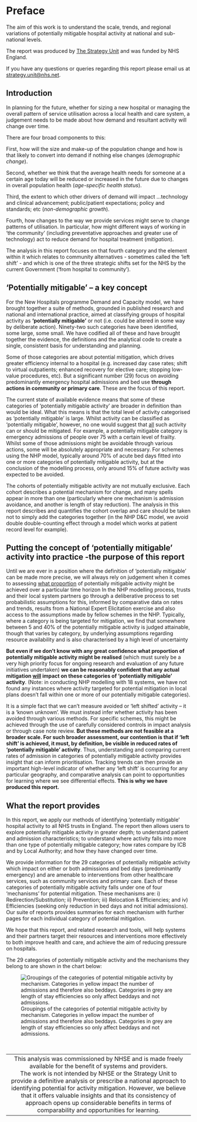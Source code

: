 # Preface {.unnumbered}

The aim of this work is to understand the scale, trends, and regional variations of potentially mitigable hospital activity at national and sub-national levels.

The report was produced by [The Strategy Unit](https://www.strategyunitwm.nhs.uk/) and was funded by NHS England.

If you have any questions or queries regarding this report please email us at [strategy.unit\@nhs.net](mailto:strategy.unit@nhs.net?subject=NHP%20Community%20Mitigators%20Report).

## Introduction

In planning for the future, whether for sizing a new hospital or managing the overall pattern of service utilisation across a local health and care system, a judgement needs to be made about how demand and resultant activity will change over time.

There are four broad components to this:

First, how will the size and make-up of the population change and how is that likely to convert into demand if nothing else changes (*demographic change*).

Second, whether we think that the average health needs for someone at a certain age today will be reduced or increased in the future due to changes in overall population health (*age-specific health status*).

Third, the extent to which other drivers of demand will impact …technology and clinical advancement; public/patient expectations; policy and standards; etc (*non-demographic growth*).

Fourth, how changes to the way we provide services might serve to change patterns of utilisation. In particular, how might different ways of working in 'the community' (including preventative approaches and greater use of technology) act to reduce demand for hospital treatment (*mitigation*).

The analysis in this report focuses on that fourth category and the element within it which relates to community alternatives - sometimes called the 'left shift' - and which is one of the three strategic shifts set for the NHS by the current Government ('from hospital to community').

## 'Potentially mitigable' – a key concept

For the New Hospitals programme Demand and Capacity model, we have brought together a suite of methods, grounded in published research and national and international practice, aimed at classifying groups of hospital activity as **'potentially mitigable'** or not (i.e. could be altered in some way by deliberate action). Ninety-two such categories have been identified, some large, some small. We have codified all of these and have brought together the evidence, the definitions and the analytical code to create a single, consistent basis for understanding and planning.

Some of those categories are about potential mitigation, which drives greater efficiency internal to a hospital (e.g. increased day case rates; shift to virtual outpatients; enhanced recovery for elective care; stopping low-value procedures, etc). But a significant number (29) focus on avoiding predominantly emergency hospital admissions and bed use **through actions in community or primary care**. These are the focus of this report.

The current state of available evidence means that some of these categories of 'potentially mitigable activity' are broader in definition than would be ideal. What this means is that the total level of activity categorised as 'potentially mitigable' is large. Whilst activity can be classified as 'potentially mitigable', however, no one would suggest that [all]{.underline} such activity can or should be mitigated. For example, a potentially mitigable category is emergency admissions of people over 75 with a certain level of frailty. Whilst some of those admissions might be avoidable through various actions, some will be absolutely appropriate and necessary. For schemes using the NHP model, typically around 70% of acute bed days fitted into one or more categories of potentially mitigable activity, but at the conclusion of the modelling process, only around 15% of future activity was expected to be avoided.

The cohorts of potentially mitigable activity are not mutually exclusive. Each cohort describes a potential mechanism for change, and many spells appear in more than one (particularly where one mechanism is admission avoidance, and another is length of stay reduction). The analysis in this report describes and quantifies the cohort overlap and care should be taken not to simply add the categories together (in the NHP D&C model, we avoid double double-counting effect through a model which works at patient record level for example).

## Putting the concept of 'potentially mitigable' activity into practice -the purpose of this report

Until we are ever in a position where the definition of 'potentially mitigable' can be made more precise, we will always rely on judgement when it comes to assessing [what proportion]{.underline} of potentially mitigable activity might be achieved over a particular time horizon In the NHP modelling process, trusts and their local system partners go through a deliberative process to set probabilistic assumptions for this, informed by comparative data on rates and trends, results from a National Expert Elicitation exercise and also access to the assumptions made by fellow schemes in the NHP. Typically, where a category is being targeted for mitigation, we find that somewhere between 5 and 40% of the potentially mitigable activity is judged attainable, though that varies by category, by underlying assumptions regarding resource availability and is also characterised by a high level of uncertainty

**But even if we don't know with any great confidence what proportion of potentially mitigable activity might be realised** (which must surely be a very high priority focus for ongoing research and evaluation of any future initiatives undertaken) **we can be reasonably confident that any actual mitigation [will]{.underline} impact on these categories of 'potentially mitigable' activity**. (Note: in conducting NHP modelling with 18 systems, we have not found any instances where activity targeted for potential mitigation in local plans doesn't fall within one or more of our potentially mitigable categories).

It is a simple fact that we can't measure avoided or 'left shifted' activity – it is a 'known unknown'. We must instead infer whether activity has been avoided through various methods. For specific schemes, this might be achieved through the use of carefully considered controls in impact analysis or through case note review. **But these methods are not feasible at a broader scale. For such broader assessment, our contention is that if 'left shift' is achieved, it must, by definition, be visible in reduced rates of 'potentially mitigable' activity**. Thus, understanding and comparing current rates of admission in categories of potentially mitigable activity provides insight that can inform prioritisation. Tracking trends can then provide an important high-level indicator of whether any 'left shift' is occurring for any particular geography, and comparative analysis can point to opportunities for learning where we see differential effects. **This is why we have produced this report.**

## What the report provides

In this report, we apply our methods of identifying 'potentially mitigable' hospital activity to all NHS trusts in England. The report then allows users to explore potentially mitigable activity in greater depth; to understand patient and admission characteristics; to understand where activity falls into more than one type of potentially mitigable category; how rates compare by ICB and by Local Authority; and how they have changed over time.

We provide information for the 29 categories of potentially mitigable activity which impact on either or both admissions and bed days (predominantly emergency) and are amenable to interventions from other healthcare services, such as community services and primary care. Each of these categories of potentially mitigable activity falls under one of four 'mechanisms' for potential mitigation. These mechanisms are: i) Redirection/Substitution; ii) Prevention; iii) Relocation & Efficiencies; and iv) Efficiencies (seeking only reduction in bed days and not initial admissions). Our suite of reports provides summaries for each mechanism with further pages for each individual category of potential mitigation.

We hope that this report, and related research and tools, will help systems and their partners target their resources and interventions more effectively to both improve health and care, and achieve the aim of reducing pressure on hospitals.

The 29 categories of potentially mitigable activity and the mechanisms they belong to are shown in the chart below:

![Groupings of the categories of potential mitigable activity by mechanism. Categories in yellow impact the number of admissions and therefore also beddays. Categories in grey are length of stay efficiencies so only affect beddays and not admissions.](images/summary_flow_chart.png){#fig-summary_flow-chart}

<br>

| |
|:------:|
| This analysis was commissioned by NHSE and is made freely available for the benefit of systems and providers. <br> The work is not intended by NHSE or the Strategy Unit to provide a definitive analysis or prescribe a national approach to identifying potential for activity mitigation.  However, we believe that it offers valuable insights and that its consistency of approach opens up considerable benefits in terms of comparability and opportunities for learning. | 



